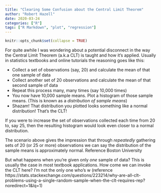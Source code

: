 ```yaml
---
title: "Clearing Some Confusion about the Central Limit Theorem"
author: "Robert Hazell"
date: 2020-03-24
categories: ["R"]
tags: ["R Markdown", "plot", "regression"]
---
```


```r
knitr::opts_chunk$set(collapse = TRUE)
```

For quite awhile I was wondering about a potential disconnect in the way the Central Limit Theorem (a.k.a CLT) is taught and how it's applied.  Usually in statistics textbooks and online tutorials the reasoning goes like this:

* Collect a set of observations (say, 20) and calculate the mean of that one sample of data
* Collect another set of 20 observations and calculate the mean of that second sample of data
* Repeat this process many, many times (say 10,000 times)
* You now have 10,000 sample means.  Plot a histogram of those sample means.  (This is known as a *distribution of sample means*)
* Shazam!  That distribution you plotted looks something like a normal distribution!  That's the CLT!

If you were to increase the set of observations collected each time from 20 to, say 25, then the resulting histogram would look even closer to a normal distribution.  

The scenario above gives the impression that through *repeatedly* gathering sets of 20 (or 25 or more) observations we can say the distribution of the sample means is approximately normal. Reference Boston University 

But what happens when you're given only *one* sample of data?  This is usually the case in most textbook applications.  How come we can invoke the CLT here?  I'm not the only one who's w (reference https://stats.stackexchange.com/questions/223214/why-are-all-clt-problems-using-a-single-random-sample-when-the-clt-requires-rep?noredirect=1&lq=1)










